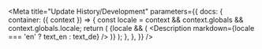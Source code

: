

<Meta
  title="Update History/Development"
  parameters={{
    docs: {
      container: ({ context }) => {
        const locale = context && context.globals && context.globals.locale;
        return (
          <DocsContainer context={context}>
            {locale && (
              <Description markdown={locale === 'en' ? text_en : text_de} />
            )}
          </DocsContainer>
        );
      },
    },
  }}
/>
